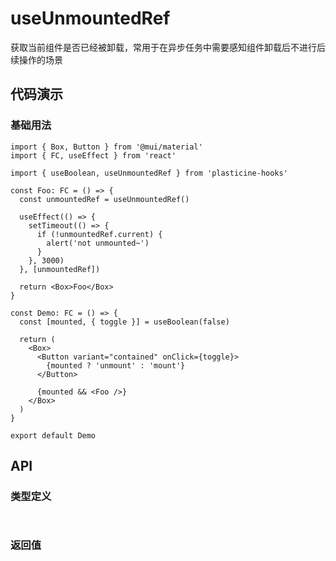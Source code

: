 


<Meta of={UseUnmountedRef} />

# useUnmountedRef

获取当前组件是否已经被卸载，常用于在异步任务中需要感知组件卸载后不进行后续操作的场景

## 代码演示

### 基础用法

<Canvas of={UseUnmountedRef.Default} />

```tsx
import { Box, Button } from '@mui/material'
import { FC, useEffect } from 'react'

import { useBoolean, useUnmountedRef } from 'plasticine-hooks'

const Foo: FC = () => {
  const unmountedRef = useUnmountedRef()

  useEffect(() => {
    setTimeout(() => {
      if (!unmountedRef.current) {
        alert('not unmounted~')
      }
    }, 3000)
  }, [unmountedRef])

  return <Box>Foo</Box>
}

const Demo: FC = () => {
  const [mounted, { toggle }] = useBoolean(false)

  return (
    <Box>
      <Button variant="contained" onClick={toggle}>
        {mounted ? 'unmount' : 'mount'}
      </Button>

      {mounted && <Foo />}
    </Box>
  )
}

export default Demo
```

## API

### 类型定义

```ts
useUnmountedRef(): React.MutableRefObject<boolean>
```

### 返回值

<ApiTable rows={apiResultMeta} />
